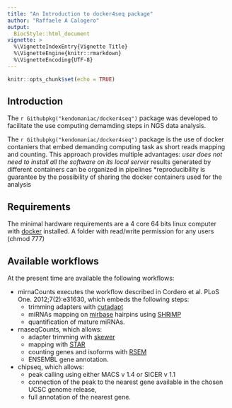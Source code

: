 ```yaml
---
title: "An Introduction to docker4seq package"
author: "Raffaele A Calogero"
output: 
  BiocStyle::html_document
vignette: >
  %\VignetteIndexEntry{Vignette Title}
  %\VignetteEngine{knitr::rmarkdown}
  %\VignetteEncoding{UTF-8}  
---
```


```r
knitr::opts_chunk$set(echo = TRUE)
```

## Introduction
The `r Githubpkg("kendomaniac/docker4seq")` package was developed to facilitate the use computing demamding steps in NGS data analysis.

The `r Githubpkg("kendomaniac/docker4seq")` package is the use of docker contaniers that embed demanding computing task as short reads mapping and counting. 
This approach provides multiple advantages: 
*user does not need to install all the software on its local server
*results generated by different containers can be organized in pipelines
*reproducibility is guarantee by the possibility of sharing the docker containers used for the analysis 

## Requirements
The minimal hardware requirements are a 4 core 64 bits linux computer with [docker](https://www.docker.com/) installed.
A folder with read/write permission for any users (chmod 777)

## Available workflows
At the present time are available the following workflows:


* mirnaCounts executes the workflow described in Cordero et al. PLoS One. 2012;7(2):e31630, which embeds the following steps:
    + trimming adapters with [cutadapt](http://cutadapt.readthedocs.io/en/stable/guide.html)
    + miRNAs mapping on [mirbase](http://www.mirbase.org/) hairpins using [SHRiMP](http://compbio.cs.toronto.edu/shrimp/)
    + quantification of mature miRNAs.
* rnaseqCounts, which allows:
    + adapter trimming with [skewer](https://github.com/relipmoc/skewer)
    + mapping with [STAR](https://github.com/alexdobin/STAR)
    + counting genes and isoforms with [RSEM](http://deweylab.github.io/RSEM/)
    + ENSEMBL gene annotation.
* chipseq, which allows:
    + peak calling using either MACS v 1.4 or SICER v 1.1
    + connection of the peak to the nearest gene available in the chosen UCSC genome release,
    + full annotation of the nearest gene.
    
    

  
    


